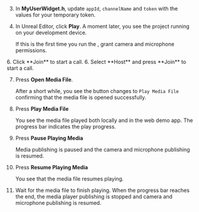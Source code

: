 <PlatformWrapper platform="unreal">
        
3. In **MyUserWidget.h**, update `appId`, `channelName` and `token` with the values for your temporary token.

1.  In Unreal Editor, click **Play**. A moment later, you see the project running on your development device.

    If this is the first time you run the <Vpl k="CLIENT" />, grant camera and microphone permissions.

<ProductWrapper notAllowed="interactive-live-streaming">
6.  Click **Join** to start a call.
</ProductWrapper>

<ProductWrapper product="interactive-live-streaming">
6.  Select **Host** and press **Join** to start a call.
</ProductWrapper>

7.  Press **Open Media File**.

    After a short while, you see the button changes to `Play Media File` confirming that the media file is opened successfully.

1.  Press **Play Media File**

    You see the media file played both locally and in the web demo app. The progress bar indicates the play progress.

1.  Press **Pause Playing Media**

    Media publishing is paused and the camera and microphone publishing is resumed.

1.  Press **Resume Playing Media**

    You see that the media file resumes playing.

1.  Wait for the media file to finish playing. When the progress bar reaches the end, the media player publishing is stopped and camera and microphone publishing is resumed.
</PlatformWrapper>
